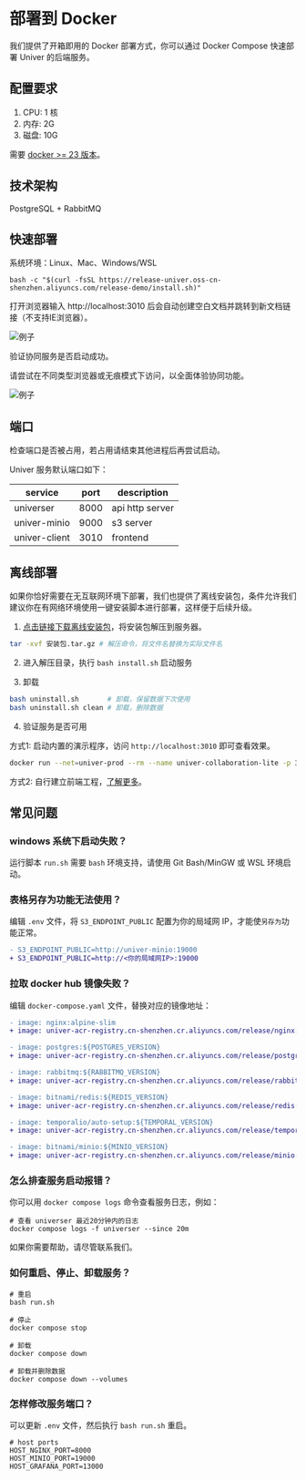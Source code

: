 
# 部署到 Docker

<BadgeGroup values={[UniverTypes.GENERAL]} value={UniverTypes.GENERAL} />

我们提供了开箱即用的 Docker 部署方式，你可以通过 Docker Compose 快速部署 Univer 的后端服务。

## 配置要求

1. CPU: 1 核
2. 内存: 2G
3. 磁盘: 10G

需要 [docker >= 23 版本](https://docs.docker.com/engine/install/)。

## 技术架构

PostgreSQL + RabbitMQ

## 快速部署

系统环境：Linux、Mac、Windows/WSL

```
bash -c "$(curl -fsSL https://release-univer.oss-cn-shenzhen.aliyuncs.com/release-demo/install.sh)"
```

打开浏览器输入 http://localhost:3010 后会自动创建空白文档并跳转到新文档链接（不支持IE浏览器）。

![例子](./docker/img1.png)

验证协同服务是否启动成功。

请尝试在不同类型浏览器或无痕模式下访问，以全面体验协同功能。

![例子](./docker/img2.png)

## 端口

检查端口是否被占用，若占用请结束其他进程后再尝试启动。

Univer 服务默认端口如下：

| service | port | description |
| --- | --- | --- |
| universer | 8000 | api http server |
| univer-minio | 9000 | s3 server |
| univer-client | 3010 | frontend |


## 离线部署 <a id="offline-deployment"></a>

如果你恰好需要在无互联网环境下部署，我们也提供了离线安装包，条件允许我们建议你在有网络环境使用一键安装脚本进行部署，这样便于后续升级。

1. [点击链接下载离线安装包](/releases/univer-server/download)，将安装包解压到服务器。

```bash
tar -xvf 安装包.tar.gz # 解压命令，将文件名替换为实际文件名
```

2. 进入解压目录，执行 `bash install.sh` 启动服务

3. 卸载

```bash
bash uninstall.sh       # 卸载，保留数据下次使用
bash uninstall.sh clean # 卸载，删除数据
```

4. 验证服务是否可用

方式1: 启动内置的演示程序，访问 `http://localhost:3010` 即可查看效果。
```bash
docker run --net=univer-prod --rm --name univer-collaboration-lite -p 3010:3010 univer-acr-registry.cn-shenzhen.cr.aliyuncs.com/release/univer-collaboration-lite:latest
```

方式2: 自行建立前端工程，[了解更多](/guides/sheet/getting-started/quickstart#install-and-run-the-frontend)。

## 常见问题

### windows 系统下启动失败？

运行脚本 `run.sh` 需要 `bash` 环境支持，请使用 Git Bash/MinGW 或 WSL 环境启动。

### 表格另存为功能无法使用？

编辑 `.env` 文件，将 `S3_ENDPOINT_PUBLIC` 配置为你的局域网 IP，才能使`另存为`功能正常。

```diff
- S3_ENDPOINT_PUBLIC=http://univer-minio:19000
+ S3_ENDPOINT_PUBLIC=http://<你的局域网IP>:19000
```




### 拉取 docker hub 镜像失败？

编辑 `docker-compose.yaml` 文件，替换对应的镜像地址：
```diff
- image: nginx:alpine-slim
+ image: univer-acr-registry.cn-shenzhen.cr.aliyuncs.com/release/nginx:alpine-slim

- image: postgres:${POSTGRES_VERSION}
+ image: univer-acr-registry.cn-shenzhen.cr.aliyuncs.com/release/postgres:${POSTGRES_VERSION}

- image: rabbitmq:${RABBITMQ_VERSION}
+ image: univer-acr-registry.cn-shenzhen.cr.aliyuncs.com/release/rabbitmq:${RABBITMQ_VERSION}

- image: bitnami/redis:${REDIS_VERSION}
+ image: univer-acr-registry.cn-shenzhen.cr.aliyuncs.com/release/redis:${REDIS_VERSION}

- image: temporalio/auto-setup:${TEMPORAL_VERSION}
+ image: univer-acr-registry.cn-shenzhen.cr.aliyuncs.com/release/temporal:${TEMPORAL_VERSION}

- image: bitnami/minio:${MINIO_VERSION}
+ image: univer-acr-registry.cn-shenzhen.cr.aliyuncs.com/release/minio:${MINIO_VERSION}
```

### 怎么排查服务启动报错？

你可以用 `docker compose logs` 命令查看服务日志，例如：

```shell
# 查看 universer 最近20分钟内的日志
docker compose logs -f universer --since 20m
```

如果你需要帮助，请尽管联系我们。

### 如何重启、停止、卸载服务？

```shell
# 重启
bash run.sh

# 停止
docker compose stop

# 卸载
docker compose down

# 卸载并删除数据
docker compose down --volumes
```

### 怎样修改服务端口？

可以更新 `.env` 文件，然后执行 `bash run.sh` 重启。

```
# host ports
HOST_NGINX_PORT=8000
HOST_MINIO_PORT=19000
HOST_GRAFANA_PORT=13000
```
